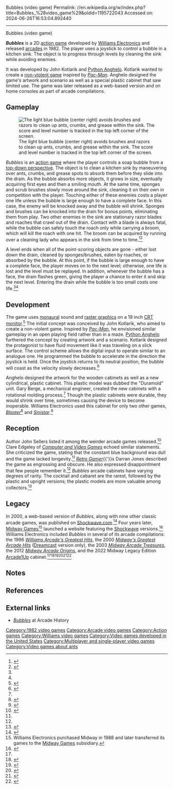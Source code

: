 Bubbles (video game)
Permalink: //en.wikipedia.org/w/index.php?title=Bubbles_%28video_game%29&oldid=1195722043
Accessed on: 2024-06-26T16:53:04.892440



------
Bubbles (video game)
{{Short description|1982 video game}}
{{Infobox video game
| title         = Bubbles
| image         = Bubbles-arcade.jpg
| alt           = A tan, vertical rectangular poster. The poster depicts two arcade cabinets side-by-side. The left cabinet is blue and taller than the right one, which is brown. Above the cabinets read the text "Williams" and "Bubbles".
| caption       = Promotional flyer showing the wooden upright and cocktail cabinets
| developer     = [[WMS Industries|Williams Electronics]]
| publisher     = Williams Electronics
| designer      = John Kotlarik <br /> Tim Murphy <br /> [[Python Anghelo]] 
| release       = [[1982 in video gaming|1982]]
| genre         = [[Action game|Action]]
| modes         = Up to 2 players alternating
| arcade system = 
| platforms     = [[Arcade game|Arcade]]
}}

'''''Bubbles''''' is a 2D [[action game]] developed by [[WMS Industries|Williams Electronics]] and released [[arcade game|arcades]] in 1982. The player uses a joystick to control a bubble in a kitchen sink. The object is to progress through levels by cleaning the sink while avoiding enemies.

It was developed by John Kotlarik and [[Python Anghelo]]. Kotlarik wanted to create a [[non-violent game]] inspired by ''[[Pac-Man]]''. Anghelo designed the game's artwork and scenario as well as a special plastic cabinet that saw limited use. The game was later released as a web-based version and on home consoles as part of arcade compilations.

== Gameplay ==
[[File:Bubbles Game.png|thumb|left|alt=A horizontal rectangular video game screenshot that is an overhead view of a digital representation of a blue sink with a drain in the center. Scattered in the sink are brushes, razors, ants, crumbs, and grease. A small, light blue bubble is located to the right of the drain.|The light blue bubble (center right) avoids brushes and razors to clean up ants, crumbs, and grease within the sink. The score and level number is tracked in the top left corner of the screen.]]

''Bubbles'' is an [[action game]] where the player controls a soap bubble from a [[top-down perspective]]. The object is to clean a kitchen sink by maneuvering over ants, crumbs, and grease spots to absorb them before they slide into the drain. As the bubble absorbs more objects, it grows in size, eventually acquiring first eyes and then a smiling mouth. At the same time, sponges and scrub brushes slowly move around the sink, cleaning it on their own in competition with the player. Touching either of these enemies costs a player one life unless the bubble is large enough to have a complete face. In this case, the enemy will be knocked away and the bubble will shrink. Sponges and brushes can be knocked into the drain for bonus points, eliminating them from play. Two other enemies in the sink are stationary razor blades and roaches that crawl out of the drain. Contact with a blade is always fatal, while the bubble can safely touch the roach only while carrying a broom, which will kill the roach with one hit. The broom can be acquired by running over a cleaning lady who appears in the sink from time to time.<ref name="CVG-49">{{cite journal | journal = [[Computer and Video Games]] | title = Arcade Action | first = Clare | last = Edgeley | publisher = [[Emap International Limited]] | date=November 1985 | issue = 49 | page = 80}}</ref><ref name="Retro-60">{{cite magazine|magazine= [[Retro Gamer]] | publisher = [[Imagine Publishing]] | title = Retrorevival: Bubbles | first = Darran | last = Jones | page = 96 | date=March 2009| issue = 60}}</ref>

A level ends when all of the point-scoring objects are gone - either lost down the drain, cleaned by sponges/brushes, eaten by roaches, or absorbed by the bubble. At this point, if the bubble is large enough to have a complete face, the player moves on to the next level; otherwise, one life is lost and the level must be replayed. In addition, whenever the bubble has a face, the drain flashes green, giving the player a chance to enter it and skip the next level. Entering the drain while the bubble is too small costs one life.<ref name="CVG-49"/><ref name="Retro-60"/>

== Development ==
The game uses [[monaural]] sound and [[raster graphics]] on a 19&nbsp;inch [[Cathode ray tube|CRT monitor]].<ref name="KLOV">{{cite web | url = http://www.klov.com/game_detail.php?game_id=7226 | title = Bubbles - Videogame by Williams (1982) | publisher = [[Killer List of Videogames]] | access-date = 2009-06-25}}</ref> The initial concept was conceived by John Kotlarik, who aimed to create a non-violent game. Inspired by ''[[Pac-Man]]'', he envisioned similar gameplay in an open playing field rather than in a maze. [[Python Anghelo]] furthered the concept by creating artwork and a scenario. Kotlarik designed the protagonist to have fluid movement like it was traveling on a slick surface. The control scheme allows the digital input to operate similar to an analogue one. He programmed the bubble to accelerate in the direction the joystick is held. Once the joystick returns to its neutral position, the bubble will coast as the velocity slowly decreases.<ref name="Arc-Treasure">{{cite video game | title= [[Midway Arcade Treasures]] | developer= [[Backbone Entertainment|Digital Eclipse]] | publisher= [[Midway Games]] | date= 2003-11-18 | platform= [[PlayStation 2]] | level= The Inside Story On Bubbles}}</ref>

Anghelo designed the artwork for the wooden cabinets as well as a new cylindrical, plastic cabinet. This plastic model was dubbed the "Duramold" unit. Gary Berge, a mechanical engineer, created the new cabinets with a rotational molding process.<ref name="Arc-Treasure"/> Though the plastic cabinets were durable, they would shrink over time, sometimes causing the device to become inoperable. Williams Electronics used this cabinet for only two other games, ''[[Blaster (video game)|Blaster]]''<ref name="Arc-Treasure-2">{{cite video game | title= [[Midway Arcade Treasures]] | developer= [[Backbone Entertainment|Digital Eclipse]] | publisher= [[Midway Games]] | date= 2003-11-18 | platform= [[PlayStation 2]] | level= Blaster Trivia}}</ref> and ''[[Sinistar]]''.<ref name="Nantucket E-Books">{{cite web | url = https://nantucketebooks.com/ebooks/atgonzalez/kengraham_interview/ | title = Ken Graham (Williams Programmer) Interview | publisher = Nantucket E-Books | access-date = 2022-01-26}}</ref>

== Reception ==
Author John Sellers listed it among the weirder arcade games released.<ref name="Fever">{{cite book| title = Arcade Fever: The Fan's Guide to The Golden Age of Video Games| first = John| last = Sellers| pages = 88–89| publisher = [[Running Press]]|date=August 2001| isbn = 0-7624-0937-1}}</ref> Clare Edgeley of ''[[Computer and Video Games]]'' echoed similar statements. She criticized the game, stating that the constant blue background was dull and the game lacked longevity.<ref name="CVG-49"/> ''[[Retro Gamer]]''{{'}}s Darran Jones described the game as engrossing and obscure. He also expressed disappointment that few people remember it.<ref name="Retro-60"/> ''Bubbles'' arcade cabinets have varying degrees of rarity. The cocktail and cabaret are the rarest, followed by the plastic and upright versions; the plastic models are more valuable among collectors.<ref name="PriceGuide">{{cite book| title = Official Price Guide to Classic Video Games| first = David| last = Ellis| page = [https://archive.org/details/officialpricegui00davi/page/405 405]| chapter = Arcade Classics| publisher = [[Random House]]| isbn = 0-375-72038-3| year = 2004| chapter-url-access = registration| chapter-url = https://archive.org/details/officialpricegui00davi/page/405}}</ref>

== Legacy ==
In 2000, a web-based version of ''Bubbles'', along with nine other classic arcade games, was published on [[Shockwave.com]].<ref>{{cite web | url = http://www.gamespot.com/articles/midway-coming-back-at-you/1100-2565653/ | title = Midway Coming Back At You | first = Sam | last = Parker | publisher = [[GameSpot]] | date = 2000-05-05 | access-date = 2009-06-25}}</ref> Four years later, [[Midway Games]]<ref group="Note">Williams Electronics purchased Midway in 1988 and later transferred its games to the [[Midway Games]] subsidiary.</ref> launched a website featuring the [[Adobe Shockwave|Shockwave]] versions.<ref>{{cite web | url = http://www.gamespot.com/articles/midway-arcade-treasures-web-site-goes-live/1100-6108563/ | title = Midway Arcade Treasures Web site goes live | first = Chris | last = Kohler | publisher = [[GameSpot]] | date = 2004-09-24 | access-date = 2009-06-25}}</ref> Williams Electronics included ''Bubbles'' in several of its arcade compilations: the 1996 ''[[Williams Arcade's Greatest Hits]]'', the 2000 ''[[Midway's Greatest Arcade Hits]]'' ([[Dreamcast]] version only), the 2003 ''[[Midway Arcade Treasures]]'', the 2012 ''[[Midway Arcade Origins]]'', and the 2022 Midway Legacy Edition [[Arcade1Up]] cabinet.<ref name="Retro-60"/><ref>{{cite web | url = http://www.allgame.com/game.php?id=2356 | title = Williams Arcade's Greatest Hits - Overview | publisher = [[Allgame]] | first = Brett Alan | last = Weiss | access-date = 2009-06-25 | archive-url=https://web.archive.org/web/20090701003623/http://www.allgame.com/game.php?id=2356 | archive-date=2009-07-01}}</ref><ref>{{cite web | url = http://www.allgame.com/game.php?id=24396 | title = Midway's Greatest Arcade Hits: Vol. 1 - Overview | publisher = [[Allgame]] | access-date = 2009-06-25 | archive-url=https://web.archive.org/web/20090820063934/http://www.allgame.com/game.php?id=24396 | archive-date=2009-08-20}}</ref><ref>{{Cite web | url = http://www.ign.com/articles/2003/08/11/midway-arcade-treasures-6 | title = Midway Arcade Treasures | first = Craig | last = Harris | date = 2003-08-11 | publisher = [[IGN]] | access-date = 2009-06-25}}</ref><ref>{{cite web | url = http://www.ign.com/articles/2012/11/14/midway-arcade-origins-review | first = Samuel | last = Claiborn | title = Squeezing 30 fridge-sized games onto a disc proves difficult | publisher = [[IGN]] | date = 2012-11-13 | access-date = 2014-07-20}}</ref><ref>{{cite web | url = https://www.gamespot.com/articles/3-new-arcade1up-cabinets-are-available-for-preorder/1100-6503647/ | first = Steven | last = Petite | first2 = Jon | last2 = Bitner | title = 3 New Arcade1Up Cabinets Are Available For Preorder | publisher = [[GameSpot]] | date = 2022-05-19 | access-date = 2023-05-02}}</ref>

== Notes ==
{{portal|Video games}}
<references group="Note" />

== References ==
{{reflist}}

==External links==
* [http://www.arcade-history.com/index.php?page=detail&id=347 ''Bubbles''] at Arcade History

{{good article}}

[[Category:1982 video games]]
[[Category:Arcade video games]]
[[Category:Action games]]
[[Category:Williams video games]]
[[Category:Video games developed in the United States]]
[[Category:Multiplayer and single-player video games]]
[[Category:Video games about ants]]